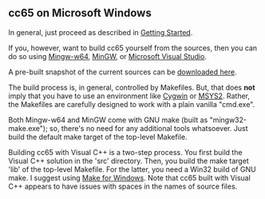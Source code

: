 == cc65 on Microsoft Windows ==

In general, just proceed as described in [http://cc65.github.io/cc65/getting-started.html Getting Started].

If you, however, want to build cc65 yourself from the sources, then you can do so using [http://mingw-w64.org/ Mingw-w64], [http://www.mingw.org/ MinGW], or [http://www.visualstudio.com/ Microsoft Visual Studio].

A pre-built snapshot of the current sources can be [http://sourceforge.net/projects/cc65/files/cc65-snapshot-win32.zip downloaded here].

The build process is, in general, controlled by Makefiles. But, that does '''not''' imply that you have to use an environment like [http://www.cygwin.com/ Cygwin] or [http://www.msys2.org/ MSYS2]. Rather, the Makefiles are carefully designed to work with a plain vanilla "cmd.exe".

Both Mingw-w64 and MinGW come with GNU make (built as "mingw32-make.exe"); so, there's no need for any additional tools whatsoever. Just build the default make target of the top-level Makefile.

Building cc65 with Visual C++ is a two-step process. You first build the Visual C++ solution in the 'src' directory. Then, you build the make target 'lib' of the top-level Makefile. For the latter, you need a Win32 build of GNU make. I suggest using [http://gnuwin32.sourceforge.net/packages/make.htm Make for Windows]. Note that cc65 built with Visual C++ appears to have issues with spaces in the names of source files.
